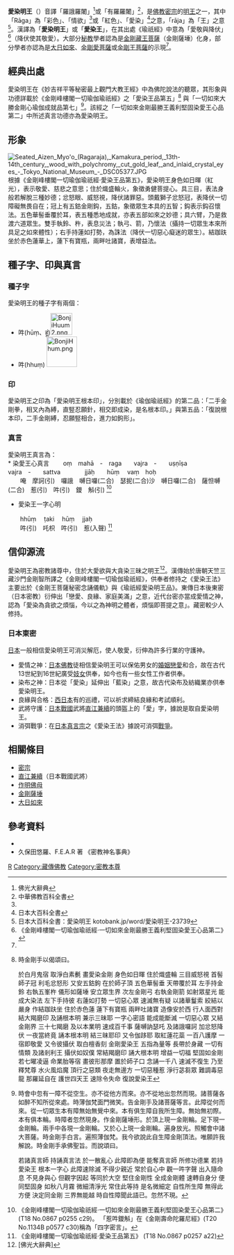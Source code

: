 {{multiple issues|
{{copyedit|time=2015-06-15T19:31:30+00:00}}
{{expert|time=2015-06-15T19:31:30+00:00}}
}}
{{藏传佛教}}{{汉传密宗}}
'''愛染明王'''（{{lang-sa|Rāgarāja}}）音譯「羅誐羅闍」<ref name="#1">佛光大辭典</ref>或「有羅羅闍」<ref name="#2">中華佛教百科全書</ref>，是[[佛教|佛教]][[密宗|密宗]]的[[明王|明王]]之一，其中「Rāga」為「彩色」、「情欲」<ref name="#2"/>或「紅色」、「愛染」<ref>日本大百科全書</ref>之意，「rāja」為「王」之意<ref>日本大百科全書：愛染明王 kotobank.jp/word/愛染明王-23739</ref>。漢譯為「'''愛染明王'''」或「'''愛染王'''」，在其出處《瑜祇經》中意為「愛敬與降伏」<ref>《金剛峰樓閣一切瑜伽瑜祇經‧一切如來金剛最勝王義利堅固染愛王心品第二》</ref>（降伏使其敬愛）。大部分[[秘教|秘教]]學者認為是[[金剛藏王菩薩|金剛藏王菩薩]]（金剛薩埵）化身，部分學者亦認為是[[大日如來|大日如來]]、[[金剛愛菩薩|金剛愛菩薩]]或[[金剛王菩薩|金剛王菩薩]]的示現<ref name="#1"/>。

== 經典出處 ==
愛染明王在《妙吉祥平等秘密最上觀門大教王經》中為佛陀說法的聽眾，其形象與功德詳載於《金剛峰樓閣一切瑜伽瑜祇經》之「愛染王品第五」<ref>時金剛手以偈頌曰。

於白月鬼宿  取淨白素㲲  畫愛染金剛  身色如日暉  住於熾盛輪  三目威怒視 首髻師子冠  利毛忿怒形  又安五鈷鉤  在於師子頂  五色華髻垂  天帶覆於耳 左手持金鈴  右執五峯杵  儀形如薩埵  安立眾生界  次左金剛弓  右執金剛箭 如射眾星光  能成大染法  左下手持彼  右蓮如打勢  一切惡心眾  速滅無有疑 以諸華鬘索  絞結以嚴身  作結跏趺坐  住於赤色蓮  蓮下有寶瓶  兩畔吐諸寶 造像安於西  行人面西對  結大羯磨印  及誦根本明  兼示三昧耶  一字心密語 能成能斷滅  一切惡心眾  又結金剛界  三十七羯磨  及以本業明  速成百千事 薩嚩訥瑟吒  及諸誐囉訶  加忿怒降伏  一夜當終竟  誦本根本明  結三昧耶印 又令伽跢耶  取紅蓮花蘂  一百八護摩  一宿即敬愛  又令彼攝伏  取白檀香刻 金剛愛染王  五指為量等  長帶於身藏  一切有情類  及諸剎利王  攝伏如奴僕 常結羯磨印  誦大根本明  增益一切福  堅固如金剛  若七曜凌逼  命業胎等宿 畫彼形那摩  置於師子口  念誦一千八  速滅不復生  乃至釋梵尊  水火風焰魔 頂行之惡類  夜走無邊方  一切惡種惹  淨行苾芻眾  難調毒惡龍  那羅延自在 護世四天王  速除令失命  復說愛染王</ref>
與「一切如來大勝金剛心瑜伽成就品第七」<ref>時會中忽有一障不從空生。亦不從他方而來。亦不從地出忽然而現。諸菩薩各如醉不知所從來處。時薄伽梵面門微笑。告金剛手及諸菩薩等言。此障從何而來。從一切眾生本有障無始無覺中來。本有俱生障自我所生障。無始無初際。本有俱本輪。時障者忽然現身。作金剛薩埵形。於頂上現一金剛輪。足下現一金剛輪。兩手中各現一金剛輪。又於心上現一金剛輪。遍身放光。照觸會中諸大菩薩。時金剛手白言。遍照薄伽梵。我今欲說此自生障金剛頂法。唯願許我解說。時金剛手承佛聖旨。而說頌曰。

若諸真言師  持誦真言法  於一散亂心  此障即為便  能奪真言師  所修功德業 若持愛染王  根本一字心  此障速除滅  不得少親近  常於自心中  觀一吽字聲 出入隨命息  不見身與心  但觀字因起  等同於大空  堅住金剛性  全成金剛體 速轉自身分  便同堅固身  如秋八月霧  微細清淨光  常住此等持  是名微細定 自性所生障  無得此方便  決定同金剛  三界無能越
時自性障聞此語已。忽然不現。</ref>。該經之「一切如來金剛最勝王義利堅固染愛王心品第二」中所述真言功德亦為愛染明王。

== 形象 ==
[[File:Seated_Aizen_Myo'o_(Ragaraja),_Kamakura_period,_13th-14th_century,_wood_with_polychromy,_cut_gold_leaf,_and_inlaid_crystal_eyes_-_Tokyo_National_Museum_-_DSC05377.JPG|left]]
根據《金剛峰樓閣一切瑜伽瑜祇經‧愛染王品第五》，愛染明王身色如日暉（紅光），表示敬愛、慈悲之意思；住於熾盛輪火，象徵勇健菩提心。具三目，表法身般若解脫三種妙德；忿怒眼、威怒視，降伏諸罪惡。頭戴獅子忿怒冠，表降伏一切障礙無畏自在；冠上有五鈷金剛鈎，五鈷，象徵眾生本具的五智；鈎表示鈎召懷法。五色華髻垂覆於耳，表五種悉地成就，亦表五部如來之妙德；具六臂，乃是救渡六道眾生。雙手執鈴、杵，表息災法；執弓、箭，乃懷法（攝持一切眾生本來所具足之如來體性）；右手持蓮如打勢，為誅法（降伏一切惡心癡迷的眾生）。結跏趺坐於赤色蓮華上，蓮下有寶瓶，兩畔吐諸寶，表增益法。

== 種子字、印與真言 ==
=== 種子字 ===
愛染明王的種子字有兩個：
* 吽(hūṃ、हूं)[[File:BonjiHuum2.png|50px]]
* 吽(hhuṃ) [[File:BonjiHhum.png|70px]]

=== 印 ===
愛染明王之印為「愛染明王根本印」，分別載於《瑜伽瑜祇經》的第二品：「二手金剛拳，相叉內為縛，直竪忍願針，相交即成染，是名根本印。」與第五品：「復說根本印，二手金剛縛，忍願竪相合，進力如鉤形」。

=== 真言 ===
愛染明王真言為：<br>
* 染愛王心真言
　　oṃ　mahā　-　raga　　vajra　-　　uṣṇīṣa　　　　　vajra　-　　sattva　　　　jjāḥ　　hūṃ　 vaṃ　hoḥ<br>
　　唵　摩訶(引)　囉誐　嚩日囉(二合)　瑟抳(二合)沙　嚩日囉(二合)　薩怛嚩(二合)　惹(引)　吽(引)　鑁　斛(引)
<ref>《金剛峰樓閣一切瑜伽瑜祇經‧一切如來金剛最勝王義利堅固染愛王心品第二》 (T18 No.0867 p0255 c29)。
「惹吽鑁斛」在《金剛壽命陀羅尼經》(T20 No.1134B p0577 c30)稱為「四字密言」。
</ref>
* 愛染王一字心明
　　hhūṃ 　ṭaki 　hūṃ 　jjaḥ<br>
　　吽(引)　吒枳　吽(引)　惹(入聲)
<ref>《金剛峰樓閣一切瑜伽瑜祇經‧愛染王品第五》 (T18 No.0867 p0257 a22)</ref>

== 信仰源流 ==
愛染明王為密教諸尊中，住於大愛欲與大貪染三昧之明王<ref>[佛光大辭典]</ref>。漢傳始於唐朝天竺三藏沙門金剛智所譯之《金剛峰樓閣一切瑜伽瑜祇經》，供奉者修持之《愛染王法》主要出於《金剛王菩薩秘密念誦儀軌》與《瑜祇經愛染明王品》。東傳日本後東密（日本密教）衍伸出「戀愛、良緣、家庭美滿」之意，近代台密亦當成愛情之神，認為「愛染為貪欲之煩惱，今以之為神明之體者，煩惱即菩提之意」。藏密較少人修持。
=== 日本東密 ===
[[日本|日本]]一般相信愛染明王可消災解厄，使人敬愛，衍伸為許多行業的守護神。
*愛情之神：[[日本佛教|日本佛教]]徒相信愛染明王可以保佑男女的[[婚姻|婚姻]][[戀愛|戀愛]]和合，故在古代13世紀到16世紀廣受[[妓女|妓女]]供奉，如今也有一些女性工作者供奉。
*染布之神：日本從「愛染」延伸出「藍染」之意，故古代染布及紡織業亦供奉愛染明王。
*良緣與合格：[[西日本|西日本]]有{{Tsl|jp|西国愛染十七霊場|西國愛染十七靈場}}的巡禮，可以祈求締結良緣和考試順利。
*武將守護：[[日本戰國|日本戰國]]武將[[直江兼續|直江兼續]]的頭盔上的「愛」字，據說是取自愛染明王。
*消弭戰爭：在[[日本|日本]][[真言宗|真言宗]]之《愛染王法》據說可消弭[[戰爭|戰爭]]。

== 相關條目 ==
* [[密宗|密宗]]
* [[直江兼續|直江兼續]]（日本戰國武將）
* [[作明佛母|作明佛母]]
* [[金剛薩埵|金剛薩埵]]
* [[大日如來|大日如來]]

== 參考資料 ==
{{Commonscat|Ragaraja}}
*{{cite book|title=《金剛峰樓閣一切瑜伽瑜祇經》|translator=唐南天竺國三藏沙門金剛智譯|url=http://tripitaka.cbeta.org/T18n0867|publisher=中華電子佛典協會|access-date=2017-12-21|archive-date=2017-12-22|archive-url=https://web.archive.org/web/20171222064546/http://tripitaka.cbeta.org/T18n0867|dead-url=no}}
*久保田悠羅、F.E.A.R 著 《密教神名事典》

{{密宗}}
{{Authority control}}
[[Category:明王|R]]
[[Category:藏傳佛教|Category:藏傳佛教]]
[[Category:密教本尊|Category:密教本尊]]